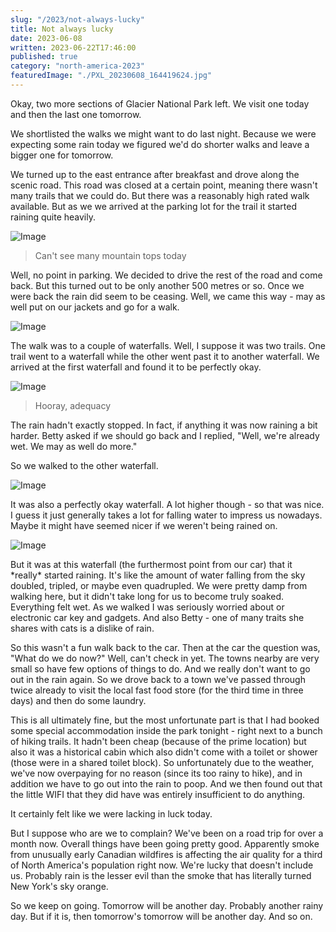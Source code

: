 ```yaml
---
slug: "/2023/not-always-lucky"
title: Not always lucky
date: 2023-06-08
written: 2023-06-22T17:46:00
published: true
category: "north-america-2023"
featuredImage: "./PXL_20230608_164419624.jpg"
---
```


Okay, two more sections of Glacier National Park left.  We visit one today and then the last one tomorrow.

We shortlisted the walks we might want to do last night.  Because we were expecting some rain today we figured we'd do shorter walks and leave a bigger one for tomorrow.

We turned up to the east entrance after breakfast and drove along the scenic road.  This road was closed at a certain point, meaning there wasn't many trails that we could do.  But there was a reasonably high rated walk available.  But as we we arrived at the parking lot for the trail it started raining quite heavily.

![Image](PXL_20230608_164419624.jpg)

> Can't see many mountain tops today

Well, no point in parking.  We decided to drive the rest of the road and come back.  But this turned out to be only another 500 metres or so.  Once we were back the rain did seem to be ceasing.  Well, we came this way - may as well put on our jackets and go for a walk.

![Image](PXL_20230608_165437347.jpg)

The walk was to a couple of waterfalls.  Well, I suppose it was two trails.  One trail went to a waterfall while the other went past it to another waterfall.  We arrived at the first waterfall and found it to be perfectly okay.

![Image](PXL_20230608_171047961.jpg)

> Hooray, adequacy

The rain hadn't exactly stopped.  In fact, if anything it was now raining a bit harder.  Betty asked if we should go back and I replied, "Well, we're already wet.  We may as well do more."

So we walked to the other waterfall.

![Image](PXL_20230608_173654514.jpg)

It was also a perfectly okay waterfall.  A lot higher though - so that was nice.  I guess it just generally takes a lot for falling water to impress us nowadays.  Maybe it might have seemed nicer if we weren't being rained on.

![Image](PXL_20230608_173307616.jpg)

But it was at this waterfall (the furthermost point from our car) that it \*really\* started raining.  It's like the amount of water falling from the sky doubled, tripled, or maybe even quadrupled.  We were pretty damp from walking here, but it didn't take long for us to become truly soaked.  Everything felt wet.  As we walked I was seriously worried about or electronic car key and gadgets.  And also Betty - one of many traits she shares with cats is a dislike of rain.

So this wasn't a fun walk back to the car.  Then at the car the question was, "What do we do now?"  Well, can't check in yet.  The towns nearby are very small so have few options of things to do.  And we really don't want to go out in the rain again. So we drove back to a town we've passed through twice already to visit the local fast food store (for the third time in three days) and then do some laundry.

This is all ultimately fine, but the most unfortunate part is that I had booked some special accommodation inside the park tonight - right next to a bunch of hiking trails.  It hadn't been cheap (because of the prime location) but also it was a historical cabin which also didn't come with a toilet or shower (those were in a shared toilet block).  So unfortunately due to the weather, we've now overpaying for no reason (since its too rainy to hike), and in addition we have to go out into the rain to poop.  And we then found out that the little WIFI that they did have was entirely insufficient to do anything.

It certainly felt like we were lacking in luck today.

But I suppose who are we to complain?  We've been on a road trip for over a month now.  Overall things have been going pretty good.  Apparently smoke from unusually early Canadian wildfires is affecting the air quality for a third of North America's population right now.  We're lucky that doesn't include us.  Probably rain is the lesser evil than the smoke that has literally turned New York's sky orange.

So we keep on going.  Tomorrow will be another day.  Probably another rainy day.  But if it is, then tomorrow's tomorrow will be another day.  And so on.